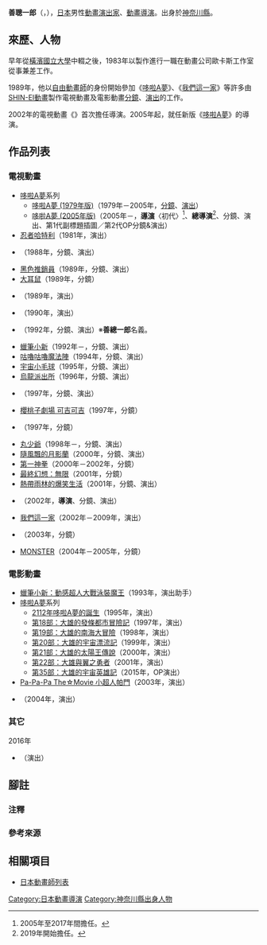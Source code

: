 {{multiple issues|
{{Notability Unreferenced|time=2016-12-06T16:36:11+00:00}}
{{BLP unsourced|time=2016-12-06T18:29:19+00:00}}
}}
{{noteTA|G1=Anime}}
{{japanese|japanese=善 聡一郎|kana=ぜん そういちろう|romaji=Zen Sōichirō}}
'''善聰一郎'''（{{lang-ja|善 聡一郎}}，{{bd|1959年|||}}），[[日本|日本]]男性[[動畫|動畫]][[戲劇|演出家]]、[[動畫導演|動畫導演]]。出身於[[神奈川縣|神奈川縣]]。

== 來歷、人物 ==
早年從[[橫濱國立大學|橫濱國立大學]]中輟之後，1983年以製作進行一職在動畫公司歐卡斯工作室從事兼差工作。

1989年，他以[[自由職業|自由動畫師]]的身份開始參加《[[哆啦A夢_(動畫)|哆啦A夢]]》、《[[我們這一家|我們這一家]]》等許多由[[SHIN-EI動畫|SHIN-EI動畫]]製作電視動畫及電影動畫[[分鏡|分鏡]]、[[戲劇|演出]]的工作。

2002年的電視動畫《{{link-ja|槍之國度 (漫畫)|ガンフロンティア (漫画)|槍之國度}}》首次擔任導演。2005年起，就任新版《[[哆啦A夢_(動畫)|哆啦A夢]]》的導演。

== 作品列表 ==
=== 電視動畫 ===
* [[哆啦A夢_(動畫)|哆啦A夢]]系列
** [[哆啦A夢_(1979年電視動畫)|哆啦A夢 (1979年版)]]（1979年－2005年，[[分鏡|分鏡]]、[[戲劇|演出]]）
** [[哆啦A夢_(2005年電視動畫)|哆啦A夢 (2005年版)]]（2005年－，'''[[導演|導演]]'''〈初代〉<ref group="注">2005年至2017年間擔任。</ref>、'''總導演'''<ref group="注">2019年開始擔任。</ref>、分鏡、演出、第1代副標題插圖／第2代OP分鏡&演出）
* [[忍者小靈精|忍者哈特利]]（1981年，演出）
* {{link-ja|光頭騙子禿丸|つるピカハゲ丸}}（1988年，分鏡、演出）
* [[黑色推銷員|黑色推銷員]]（1989年，分鏡、演出）
* [[大耳鼠|大耳鼠]]（1989年，分鏡）
* {{link-ja|超人B|ウルトラB}}（1989年，演出）
* {{link-ja|八百八町表裏化妝師|八百八町表裏 化粧師}}（1990年，演出）
* {{lang|ja|{{link-ja|さすらいくん|さすらいくん|藤子不二雄Aのさすらいくん}}}}（1992年，分鏡、演出）※'''善總一郎'''名義。
* [[蠟筆小新|蠟筆小新]]（1992年－，分鏡、演出）
* [[咕嚕咕嚕魔法陣|咕嚕咕嚕魔法陣]]（1994年，分鏡、演出）
* [[宇宙小毛球|宇宙小毛球]]（1995年，分鏡、演出）
* [[烏龍派出所|烏龍派出所]]（1996年，分鏡、演出）
* {{link-ja|忍企鵝真丸|忍ペンまん丸}}（1997年，分鏡、演出）
* [[可吉可吉|櫻桃子劇場 可吉可吉]]（1997年，分鏡）
* {{link-ja|YAT安心！宇宙旅行|YAT安心!宇宙旅行}}（1997年，分鏡）
* [[反斗小王子|丸少爺]]（1998年－，分鏡、演出）
* [[隨風飄的月影蘭|隨風飄的月影蘭]]（2000年，分鏡、演出）
* [[第一神拳|第一神拳]]（2000年－2002年，分鏡）
* [[最終幻想：無限|最終幻想：無限]]（2001年，分鏡）
* [[熱帶雨林的爆笑生活|熱帶雨林的爆笑生活]]（2001年，分鏡、演出）
* {{link-ja|槍之國度 (漫畫)|ガンフロンティア (漫画)|槍之國度}}（2002年，'''導演'''、分鏡、演出）
* [[我們這一家|我們這一家]]（2002年－2009年，演出）
* {{link-ja|潛水艦SUPER 99|潜水艦スーパー99|SUBMARINE SUPER 99}}（2003年，分鏡）
* [[MONSTER_(漫畫)|MONSTER]]（2004年－2005年，分鏡）

=== 電影動畫 ===
* [[蠟筆小新：動感超人大戰泳裝魔王|蠟筆小新：動感超人大戰泳裝魔王]]（1993年，演出助手）
* [[哆啦A夢電影作品|哆啦A夢]]系列
** [[2112年哆啦A夢的誕生|2112年哆啦A夢的誕生]]（1995年，演出）
** [[大雄的發條都市冒險記|第18部：大雄的發條都市冒險記]]（1997年，演出）
** [[大雄的南海大冒險|第19部：大雄的南海大冒險]]（1998年，演出）
** [[大雄的宇宙漂流記|第20部：大雄的宇宙漂流記]]（1999年，演出）
** [[大雄的太陽王傳說|第21部：大雄的太陽王傳說]]（2000年，演出）
** [[大雄與翼之勇者|第22部：大雄與翼之勇者]]（2001年，演出）
** [[大雄的宇宙英雄記|第35部：大雄的宇宙英雄記]]（2015年，OP演出）
* [[小超人帕門|Pa-Pa-Pa The☆Movie 小超人帕門]]（2003年，演出）
* {{lang|ja|[[小超人帕門|Pa-Pa-Pa The★Movie 小超人帕門 タコDEポン！アシHAポン！]]}}（2004年，演出）

=== 其它 ===
; 2016年
* {{lang|ja|[[叮噹貓|叮噹貓&哆啦A夢「ポンポコニャンでここほれニャンニャン!?」]]}}（演出）

== 腳註 ==
=== 注釋 ===
{{reflist|group="注"}}

=== 參考來源 ===
{{reflist}}

== 相關項目 ==
* [[日本動畫師列表|日本動畫師列表]]

{{DEFAULTSORT:Zen Sōichirō}}
[[Category:日本動畫導演|Category:日本動畫導演]]
[[Category:神奈川縣出身人物|Category:神奈川縣出身人物]]